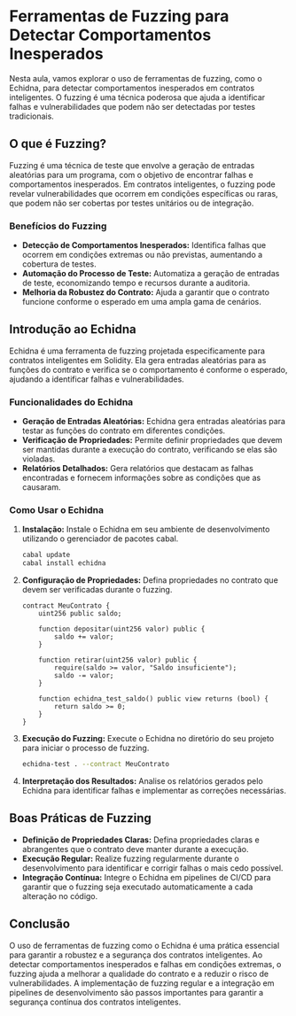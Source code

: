 # Ferramentas de Fuzzing para Detectar Comportamentos Inesperados

Nesta aula, vamos explorar o uso de ferramentas de fuzzing, como o Echidna, para detectar comportamentos inesperados em contratos inteligentes. O fuzzing é uma técnica poderosa que ajuda a identificar falhas e vulnerabilidades que podem não ser detectadas por testes tradicionais.

## O que é Fuzzing?

Fuzzing é uma técnica de teste que envolve a geração de entradas aleatórias para um programa, com o objetivo de encontrar falhas e comportamentos inesperados. Em contratos inteligentes, o fuzzing pode revelar vulnerabilidades que ocorrem em condições específicas ou raras, que podem não ser cobertas por testes unitários ou de integração.

### Benefícios do Fuzzing

- **Detecção de Comportamentos Inesperados:** Identifica falhas que ocorrem em condições extremas ou não previstas, aumentando a cobertura de testes.
- **Automação do Processo de Teste:** Automatiza a geração de entradas de teste, economizando tempo e recursos durante a auditoria.
- **Melhoria da Robustez do Contrato:** Ajuda a garantir que o contrato funcione conforme o esperado em uma ampla gama de cenários.

## Introdução ao Echidna

Echidna é uma ferramenta de fuzzing projetada especificamente para contratos inteligentes em Solidity. Ela gera entradas aleatórias para as funções do contrato e verifica se o comportamento é conforme o esperado, ajudando a identificar falhas e vulnerabilidades.

### Funcionalidades do Echidna

- **Geração de Entradas Aleatórias:** Echidna gera entradas aleatórias para testar as funções do contrato em diferentes condições.
- **Verificação de Propriedades:** Permite definir propriedades que devem ser mantidas durante a execução do contrato, verificando se elas são violadas.
- **Relatórios Detalhados:** Gera relatórios que destacam as falhas encontradas e fornecem informações sobre as condições que as causaram.

### Como Usar o Echidna

1. **Instalação:** Instale o Echidna em seu ambiente de desenvolvimento utilizando o gerenciador de pacotes cabal.

   ```bash
   cabal update
   cabal install echidna
   ```

2. **Configuração de Propriedades:** Defina propriedades no contrato que devem ser verificadas durante o fuzzing.

   ```solidity
   contract MeuContrato {
       uint256 public saldo;

       function depositar(uint256 valor) public {
           saldo += valor;
       }

       function retirar(uint256 valor) public {
           require(saldo >= valor, "Saldo insuficiente");
           saldo -= valor;
       }

       function echidna_test_saldo() public view returns (bool) {
           return saldo >= 0;
       }
   }
   ```

3. **Execução do Fuzzing:** Execute o Echidna no diretório do seu projeto para iniciar o processo de fuzzing.

   ```bash
   echidna-test . --contract MeuContrato
   ```

4. **Interpretação dos Resultados:** Analise os relatórios gerados pelo Echidna para identificar falhas e implementar as correções necessárias.

## Boas Práticas de Fuzzing

- **Definição de Propriedades Claras:** Defina propriedades claras e abrangentes que o contrato deve manter durante a execução.
- **Execução Regular:** Realize fuzzing regularmente durante o desenvolvimento para identificar e corrigir falhas o mais cedo possível.
- **Integração Contínua:** Integre o Echidna em pipelines de CI/CD para garantir que o fuzzing seja executado automaticamente a cada alteração no código.

## Conclusão

O uso de ferramentas de fuzzing como o Echidna é uma prática essencial para garantir a robustez e a segurança dos contratos inteligentes. Ao detectar comportamentos inesperados e falhas em condições extremas, o fuzzing ajuda a melhorar a qualidade do contrato e a reduzir o risco de vulnerabilidades. A implementação de fuzzing regular e a integração em pipelines de desenvolvimento são passos importantes para garantir a segurança contínua dos contratos inteligentes.
